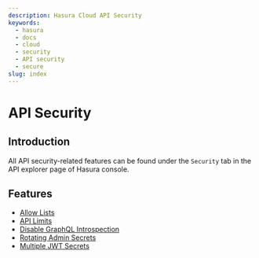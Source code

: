 ```yaml
---
description: Hasura Cloud API Security
keywords:
  - hasura
  - docs
  - cloud
  - security
  - API security
  - secure
slug: index
---
```



# API Security

## Introduction

All API security-related features can be found under the `Security` tab in the API explorer page of Hasura console.

<Thumbnail src="/img/graphql/cloud/security/security.png" alt="Security" />

## Features

- [Allow Lists](/graphql/cloud/security/allow-lists.mdx)
- [API Limits](/graphql/cloud/security/api-limits.mdx)
- [Disable GraphQL Introspection](/graphql/cloud/security/disable-graphql-introspection.mdx)
- [Rotating Admin Secrets](/graphql/cloud/security/rotating-admin-secrets.mdx)
- [Multiple JWT Secrets](/graphql/cloud/security/mutiple-jwt-secrets.mdx)

